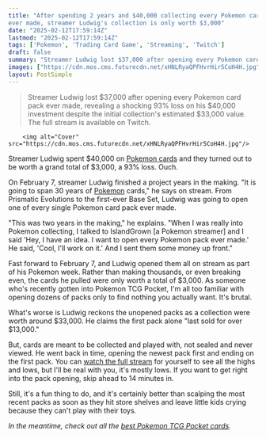 ```yaml
---
title: "After spending 2 years and $40,000 collecting every Pokemon card pack
ever made, streamer Ludwig's collection is only worth $3,000"
date: "2025-02-12T17:59:14Z"
lastmod: "2025-02-12T17:59:14Z"
tags: ['Pokemon', 'Trading Card Game', 'Streaming', 'Twitch']
draft: false
summary: "Streamer Ludwig lost $37,000 after opening every Pokemon card pack ever made, revealing a shocking 93% loss on his $40,000 investment despite the initial collection's estimated $33,000 value.  The full stream is available on Twitch."
images: ["https://cdn.mos.cms.futurecdn.net/xHNLRyaQPFHvrHir5CoH4H.jpg"]
layout: PostSimple
---
```

> Streamer Ludwig lost $37,000 after opening every Pokemon card pack ever made, revealing a shocking 93% loss on his $40,000 investment despite the initial collection's estimated $33,000 value.  The full stream is available on Twitch.


        <img alt="Cover" src="https://cdn.mos.cms.futurecdn.net/xHNLRyaQPFHvrHir5CoH4H.jpg"/>
        
Streamer Ludwig spent $40,000 on [Pokemon cards](https://www.gamesradar.com/pokemon-trading-card-game/) and they turned out to be worth a grand total of $3,000, a 93% loss. Ouch.

On February 7, streamer Ludwig finished a project years in the making. "It is going to span 30 years of [Pokemon](https://www.gamesradar.com/best-pokemon-games/) cards," he says on stream. From Prismatic Evolutions to the first-ever Base Set, Ludwig was going to open one of every single Pokemon card pack ever made.

"This was two years in the making," he explains. "When I was really into Pokemon collecting, I talked to IslandGrown [a Pokemon streamer] and I said 'Hey, I have an idea. I want to open every Pokemon pack ever made.' He said, 'Cool, I'll work on it.' And I sent them some money up front."

Fast forward to February 7, and Ludwig opened them all on stream as part of his Pokemon week. Rather than making thousands, or even breaking even, the cards he pulled were only worth a total of $3,000. As someone who's recently gotten into Pokemon TCG Pocket, I'm all too familiar with opening dozens of packs only to find nothing you actually want. It's brutal.

What's worse is Ludwig reckons the unopened packs as a collection were worth around $33,000. He claims the first pack alone "last sold for over $13,000."

But, cards are meant to be collected and played with, not sealed and never viewed. He went back in time, opening the newest pack first and ending on the first pack. You can [watch the full stream](https://www.twitch.tv/videos/2374468773) for yourself to see all the highs and lows, but I'll be real with you, it's mostly lows. If you want to get right into the pack opening, skip ahead to 14 minutes in.

Still, it's a fun thing to do, and it's certainly better than scalping the most recent packs as soon as they hit store shelves and leave little kids crying because they can't play with their toys.

*In the meantime, check out all the *[<em>best Pokemon TCG Pocket cards</em>](https://www.gamesradar.com/games/pokemon/pokemon-tcg-pocket-best-cards/)*.*
        